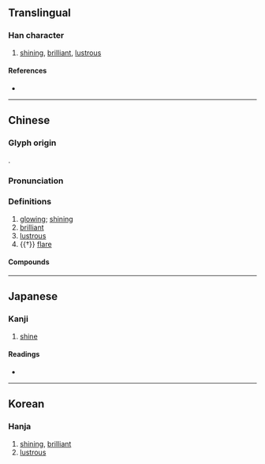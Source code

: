 {{also|烉|焕}}
{{character info/new}}
==Translingual==

===Han character===
{{Han char|rn=86|rad=火|as=09|sn=13|four=97834|canj=FNBK|ids=⿰火奐}}

# [[shining]], [[brilliant]], [[lustrous]]

====References====
* {{Han ref|kx=0677.330|dkj=19224|dj=1089.010|hdz=32219.051|uh=7165|ud=29029|bh=B7D8|bd=47064}}

----

==Chinese==
{{zh-forms|s=焕}}

===Glyph origin===
{{Han etym}}
{{Han compound|火|奐|ls=psc|c1=s|c2=p|t1=fire}}.

===Pronunciation===
{{zh-pron
|m=huàn
|c=wun6
|md=huáng
|mn=hoàn/twv:hoān
|mc=y
|oc=y
|cat=
}}

===Definitions===
{{zh-hanzi}}

# [[glowing]]; [[shining]]
# [[brilliant]]
# [[lustrous]]
# {{†}} [[flare]]

====Compounds====
{{zh-der|容光煥發|炳煥|煥別|煥然|煥然一新|煥然冰釋|煥煥|煥發|煥綺|煥赫|眴煥|神采煥發|精神煥發|英姿煥發|袁崇煥|顯煥|小煥嶺}}

----

==Japanese==

===Kanji===
{{ja-kanji|grade=|rs=火09}}

# [[shine]]

====Readings====
* {{ja-readings
|goon=かん
|kanon=かん
|kun=あき-らか}}

----

==Korean==

===Hanja===
{{ko-hanja|hangeul=환|eumhun=|rv=hwan|mr=hwan|y=hwan}}

# [[shining]], [[brilliant]]
# [[lustrous]]